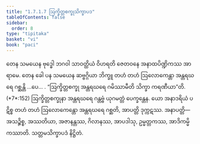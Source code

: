 ```yaml
---
title: "1.7.1.7 ဩက္ခိတ္တစက္ခုသိက္ခာပဒ"
tableOfContents: false
sidebar:
  order: 8
type: "tipitaka"
basket: "vi"
book: "paci"
---
```



<DynamicBreadcrumb />

<Division number="582" book="paci">

<Paragraph number="1715" book="paci">
တေန သမယေန ဗုဒ္ဓေါ ဘဂဝါ သာဝတ္ထိယံ ဝိဟရတိ ဇေတဝနေ အနာထပိဏ္ဍိကဿ အာရာမေ. တေန ခေါ ပန သမယေန ဆဗ္ဗဂ္ဂိယာ ဘိက္ခူ တဟံ တဟံ ဩလောကေန္တာ အန္တရဃရေ ဂစ္ဆန္တိ …ပေ… .
</Paragraph>

<Paragraph number="1716" book="paci">
<Emphasis>“ဩက္ခိတ္တစက္ခု အန္တရဃရေ ဂမိဿာမီတိ သိက္ခာ ကရဏီယာ”</Emphasis>တိ. (*7*:<Emphasis>152</Emphasis>)
</Paragraph>

<Paragraph number="1717" book="paci">
ဩက္ခိတ္တစက္ခုနာ အန္တရဃရေ ဂန္တဗ္ဗံ ယုဂမတ္တံ ပေက္ခန္တေန. ယော အနာဒရိယံ ပဋိစ္စ တဟံ တဟံ ဩလောကေန္တော အန္တရဃရေ ဂစ္ဆတိ, အာပတ္တိ ဒုက္ကဋဿ.
</Paragraph>

<Paragraph number="1718" book="paci">
အနာပတ္တိ—  အသဉ္စိစ္စ, အဿတိယာ, အဇာနန္တဿ, ဂိလာနဿ, အာပဒါသု, ဥမ္မတ္တကဿ, အာဒိကမ္မိကဿာတိ.

</Paragraph>
</Division>

<Paragraph number="1719" type="center" book="paci">
သတ္တမသိက္ခာပဒံ နိဋ္ဌိတံ.
</Paragraph>
